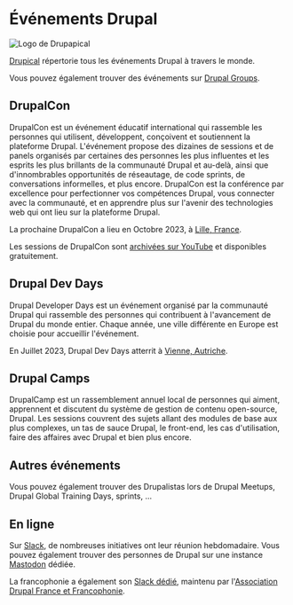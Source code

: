 # Événements Drupal

![Logo de Drupapical](/assets/images/docs/drupical-map.png)

[Drupical](https://www.drupical.com/) répertorie tous les événements Drupal à travers le monde.

Vous pouvez également trouver des événements sur [Drupal Groups](https://groups.drupal.org/events).

## DrupalCon

DrupalCon est un événement éducatif international qui rassemble les personnes qui utilisent, développent, conçoivent et soutiennent la plateforme Drupal. L'événement propose des dizaines de sessions et de panels organisés par certaines des personnes les plus influentes et les esprits les plus brillants de la communauté Drupal et au-delà, ainsi que d'innombrables opportunités de réseautage, de code sprints, de conversations informelles, et plus encore. DrupalCon est la conférence par excellence pour perfectionner vos compétences Drupal, vous connecter avec la communauté, et en apprendre plus sur l'avenir des technologies web qui ont lieu sur la plateforme Drupal.

La prochaine DrupalCon a lieu en Octobre 2023, à [Lille, France](https://events.drupal.org/lille2023).

Les sessions de DrupalCon sont [archivées sur YouTube](https://www.youtube.com/user/DrupalAssociation/playlists) et disponibles gratuitement.

## Drupal Dev Days

Drupal Developer Days est un événement organisé par la communauté Drupal qui rassemble des personnes qui contribuent à l'avancement de Drupal du monde entier. Chaque année, une ville différente en Europe est choisie pour accueillir l'événement.

En Juillet 2023, Drupal Dev Days atterrit à [Vienne, Autriche](https://ddd23.drupalcamp.at/).

## Drupal Camps

DrupalCamp est un rassemblement annuel local de personnes qui aiment, apprennent et discutent du système de gestion de contenu open-source, Drupal. Les sessions couvrent des sujets allant des modules de base aux plus complexes, un tas de sauce Drupal, le front-end, les cas d'utilisation, faire des affaires avec Drupal et bien plus encore.

## Autres événements

Vous pouvez également trouver des Drupalistas lors de Drupal Meetups, Drupal Global Training Days, sprints, ...

## En ligne

Sur [Slack](https://www.drupal.org/slack), de nombreuses initiatives ont leur réunion hebdomadaire. Vous pouvez également trouver des personnes de Drupal sur une instance [Mastodon](https://drupal.community) dédiée.

La francophonie a également son [Slack dédié](https://drupalfrance.slack.com/), maintenu par l'[Association Drupal France et Francophonie](https://www.drupal.fr/association).

